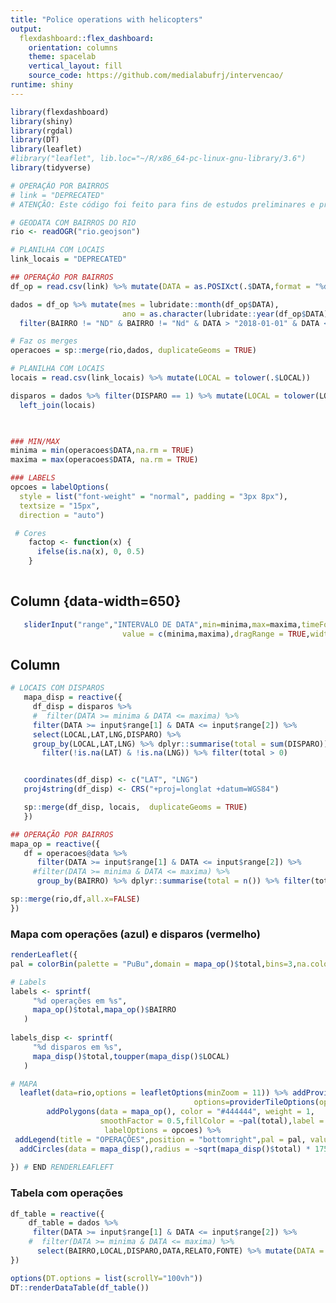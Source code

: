 ```yaml
---
title: "Police operations with helicopters"
output:
  flexdashboard::flex_dashboard:
    orientation: columns
    theme: spacelab
    vertical_layout: fill
    source_code: https://github.com/medialabufrj/intervencao/
runtime: shiny
---
```


```r
library(flexdashboard)
library(shiny)
library(rgdal)
library(DT)
library(leaflet)
#library("leaflet", lib.loc="~/R/x86_64-pc-linux-gnu-library/3.6")
library(tidyverse)
```

```r
# OPERAÇÃO POR BAIRROS
# link = "DEPRECATED"
# ATENÇÃO: Este código foi feito para fins de estudos preliminares e precisa ser atualizado.

# GEODATA COM BAIRROS DO RIO
rio <- readOGR("rio.geojson")

# PLANILHA COM LOCAIS
link_locais = "DEPRECATED"
```


```r
## OPERAÇÃO POR BAIRROS
df_op = read.csv(link) %>% mutate(DATA = as.POSIXct(.$DATA,format = "%d/%m/%Y"),LOCAL=tolower(.$LOCAL))

dados = df_op %>% mutate(mes = lubridate::month(df_op$DATA),
                         ano = as.character(lubridate::year(df_op$DATA))) %>% 
  filter(BAIRRO != "ND" & BAIRRO != "Nd" & DATA > "2018-01-01" & DATA < "2020-01-01")

# Faz os merges
operacoes = sp::merge(rio,dados, duplicateGeoms = TRUE)

# PLANILHA COM LOCAIS
locais = read.csv(link_locais) %>% mutate(LOCAL = tolower(.$LOCAL))

disparos = dados %>% filter(DISPARO == 1) %>% mutate(LOCAL = tolower(LOCAL)) %>% filter(LOCAL != 'nd') %>%
  left_join(locais)

    
```

```r

### MIN/MAX
minima = min(operacoes$DATA,na.rm = TRUE)
maxima = max(operacoes$DATA, na.rm = TRUE)

### LABELS
opcoes = labelOptions(
  style = list("font-weight" = "normal", padding = "3px 8px"),
  textsize = "15px",
  direction = "auto")

 # Cores
    factop <- function(x) {
      ifelse(is.na(x), 0, 0.5)
    }
    
```


Column {data-width=650} {.sidebar} 
-----------------------------------------------------------------------
```r
   sliderInput("range","INTERVALO DE DATA",min=minima,max=maxima,timeFormat = "%m/%Y",
                         value = c(minima,maxima),dragRange = TRUE,width = '90%')
```

Column {data-width=350}
-----------------------------------------------------------------------
```r
# LOCAIS COM DISPAROS
   mapa_disp = reactive({ 
     df_disp = disparos %>%
     #  filter(DATA >= minima & DATA <= maxima) %>%
     filter(DATA >= input$range[1] & DATA <= input$range[2]) %>%
     select(LOCAL,LAT,LNG,DISPARO) %>%
     group_by(LOCAL,LAT,LNG) %>% dplyr::summarise(total = sum(DISPARO)) %>% arrange(-total)  %>% 
       filter(!is.na(LAT) & !is.na(LNG)) %>% filter(total > 0)


   coordinates(df_disp) <- c("LAT", "LNG")
   proj4string(df_disp) <- CRS("+proj=longlat +datum=WGS84")

   sp::merge(df_disp, locais,  duplicateGeoms = TRUE)
   })

## OPERAÇÃO POR BAIRROS
mapa_op = reactive({
   df = operacoes@data %>%
      filter(DATA >= input$range[1] & DATA <= input$range[2]) %>%
     #filter(DATA >= minima & DATA <= maxima) %>%
      group_by(BAIRRO) %>% dplyr::summarise(total = n()) %>% filter(total > 0) %>% arrange(total)

sp::merge(rio,df,all.x=FALSE)
})

```

### Mapa com operações (azul) e disparos (vermelho)

```r

renderLeaflet({
pal = colorBin(palette = "PuBu",domain = mapa_op()$total,bins=3,na.color = 'gray')

# Labels
labels <- sprintf(
     "%d operações em %s",
     mapa_op()$total,mapa_op()$BAIRRO
   )
   
labels_disp <- sprintf(
     "%d disparos em %s",
     mapa_disp()$total,toupper(mapa_disp()$LOCAL)
   )

# MAPA  
  leaflet(data=rio,options = leafletOptions(minZoom = 11)) %>% addProviderTiles(providers$CartoDB.Positron,
                                         options=providerTileOptions(opacity=0.45)) %>%
        addPolygons(data = mapa_op(), color = "#444444", weight = 1,
                    smoothFactor = 0.5,fillColor = ~pal(total),label = labels, fillOpacity  = ~factop(mapa_op()$total),
                     labelOptions = opcoes) %>%
 addLegend(title = "OPERAÇÕES",position = "bottomright",pal = pal, values = ~mapa_op()$total) %>% 
  addCircles(data = mapa_disp(),radius = ~sqrt(mapa_disp()$total) * 175,color = "red", label = labels_disp,labelOptions = opcoes)
  
}) # END RENDERLEAFLEFT

```

### Tabela com operações

```r

df_table = reactive({
    df_table = dados %>%
     filter(DATA >= input$range[1] & DATA <= input$range[2]) %>%
    #  filter(DATA >= minima & DATA <= maxima) %>%
      select(BAIRRO,LOCAL,DISPARO,DATA,RELATO,FONTE) %>% mutate(DATA = as.character(DATA))
})

options(DT.options = list(scrollY="100vh"))
DT::renderDataTable(df_table())
```
